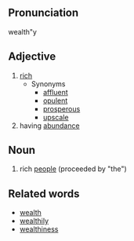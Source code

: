 ==Pronunciation==
wealth"y

==Adjective==
# [[rich]]
#* Synonyms
#** [[affluent]]
#** [[opulent]]
#** [[prosperous]]
#** [[upscale]]
# having [[abundance]]

==Noun==
# rich [[people]] (proceeded by "the")

==Related words==
* [[wealth]]
* [[wealthily]]
* [[wealthiness]]